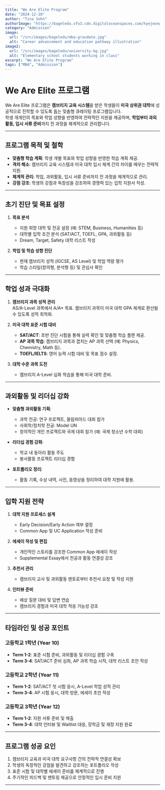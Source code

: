 ```yaml
---
title: "We Are Elite Program"
date: "2024-12-20"
author: "Tina Sohn"
authorImage: "https://bageledu.sfo3.cdn.digitaloceanspaces.com/hyejeong.jpg"
category: "Admission"
image:
  url: "/src/images/bageledu/mba-graudate.jpg"
  alt: "Career advancement and education pathway illustration"
image2:
  url: "/src/images/bageledu/university-bg.jpg"
  alt: "Elementary school students working in class"
excerpt: "We Are Elite Program"
tags: ["MBA", "Admission"]
---
```


# We Are Elite 프로그램

We Are Elite 프로그램은 **캠브리지 교육 시스템**을 받은 학생들이 **미국 상위권 대학**에 성공적으로 진학할 수 있도록 돕는 맞춤형 큐레이팅 프로그램입니다.  
학생 개개인의 목표와 학업 성향을 반영하여 전략적인 지원을 제공하며, **학업부터 과외활동, 입시 서류 준비**까지 전 과정을 체계적으로 관리합니다.

---

## 프로그램 목적 및 철학

- **맞춤형 학습 계획**: 학생 개별 목표와 학업 성향을 반영한 학습 계획 제공.
- **격차 해소**: 캠브리지 교육 시스템과 미국 대학 입시 체계 간의 차이를 메우는 전략적 지원.
- **체계적 관리**: 학업, 과외활동, 입시 서류 준비까지 전 과정을 체계적으로 관리.
- **강점 강조**: 학생의 강점과 독창성을 강조하여 경쟁력 있는 입학 지원서 작성.

---

## 초기 진단 및 목표 설정

1. **목표 분석**
   - 지원 희망 대학 및 전공 설정 (예: STEM, Business, Humanities 등)
   - 대학별 입학 조건 분석 (SAT/ACT, TOEFL, GPA, 과외활동 등)
   - Dream, Target, Safety 대학 리스트 작성

2. **학업 및 학습 성향 진단**
   - 현재 캠브리지 성적 (IGCSE, AS Level) 및 학업 역량 평가
   - 학습 스타일(창의형, 분석형 등) 및 관심사 확인

---

## 학업 성과 극대화

1. **캠브리지 과목 성적 관리**  
   AS/A-Level 과목에서 A/A* 목표. 캠브리지 과목이 미국 대학 GPA 체계로 환산될 수 있도록 성적 최적화.

2. **미국 대학 표준 시험 대비**
   - **SAT/ACT**: 초반 진단 시험을 통해 실력 확인 및 맞춤형 학습 플랜 제공.
   - **AP 과목 학습**: 캠브리지 과목과 겹치는 AP 과목 선택 (예: Physics, Chemistry, Math 등).
   - **TOEFL/IELTS**: 영어 능력 시험 대비 및 목표 점수 설정.

3. **대학 수준 과목 도전**
   - 캠브리지 A-Level 심화 학습을 통해 미국 대학 준비.

---

## 과외활동 및 리더십 강화

- **맞춤형 과외활동 기획**:  
  - 과학 전공: 연구 프로젝트, 올림피아드 대회 참가  
  - 사회학/정치학 전공: Model UN  
  - 창의적인 개인 프로젝트와 국제 대회 참가 (예: 국제 청소년 수학 대회)

- **리더십 경험 강화**:  
  - 학교 내 동아리 활동 주도  
  - 봉사활동 프로젝트 리더십 경험

- **포트폴리오 정리**:  
  - 활동 기록, 수상 내역, 사진, 동영상을 정리하여 대학 지원에 활용.

---

## 입학 지원 전략

1. **대학 지원 프로세스 설계**
   - Early Decision/Early Action 여부 결정
   - Common App 및 UC Application 작성 준비

2. **에세이 작성 및 편집**
   - 개인적인 스토리를 강조한 Common App 에세이 작성
   - Supplemental Essay에서 전공과 활동 연결성 강조

3. **추천서 관리**
   - 캠브리지 교사 및 과외활동 멘토로부터 추천서 요청 및 작성 지원

4. **인터뷰 준비**
   - 예상 질문 대비 및 답변 연습
   - 캠브리지 경험과 미국 대학 적응 가능성 강조

---

## 타임라인 및 성공 포인트

### 고등학교 1학년 (Year 10)
- **Term 1-2**: 표준 시험 준비, 과외활동 및 리더십 경험 구축  
- **Term 3-4**: SAT/ACT 준비 심화, AP 과목 학습 시작, 대학 리스트 초안 작성

### 고등학교 2학년 (Year 11)
- **Term 1-2**: SAT/ACT 첫 시험 응시, A-Level 학업 성적 관리  
- **Term 3-4**: AP 시험 응시, 대학 방문, 에세이 초안 작성

### 고등학교 3학년 (Year 12)
- **Term 1-2**: 지원 서류 준비 및 제출  
- **Term 3-4**: 대학 인터뷰 및 Waitlist 대응, 장학금 및 재정 지원 완료

---

## 프로그램 성공 요인

1. 캠브리지 교육과 미국 대학 요구사항 간의 전략적 연결성 확보  
2. 학생의 독창적인 강점을 발견하고 강조하는 포트폴리오 작성  
3. 표준 시험 및 대학별 에세이 준비를 체계적으로 진행  
4. 주기적인 피드백 및 멘토링 제공으로 안정적인 입시 준비 지원  

---
